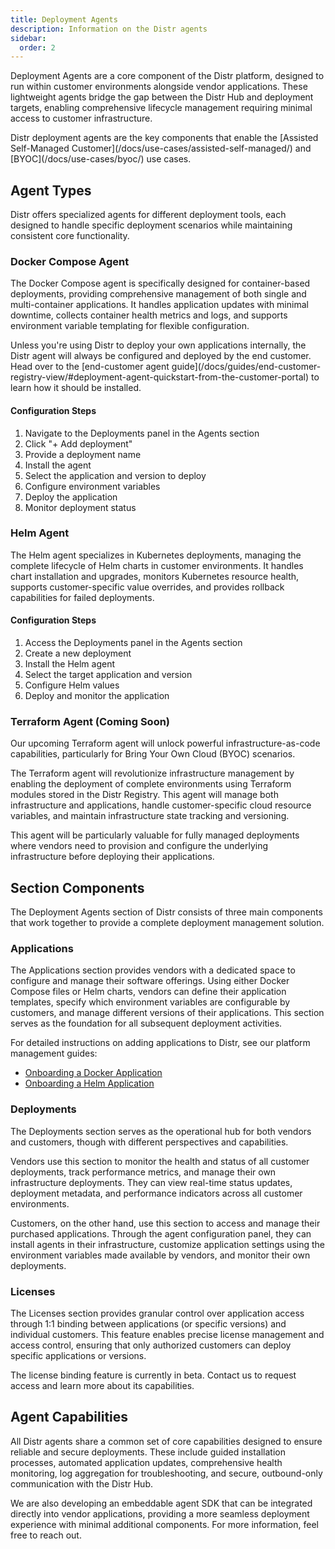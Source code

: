 ```yaml
---
title: Deployment Agents
description: Information on the Distr agents
sidebar:
  order: 2
---
```



Deployment Agents are a core component of the Distr platform, designed to run within customer environments alongside vendor applications. These lightweight agents bridge the gap between the Distr Hub and deployment targets, enabling comprehensive lifecycle management requiring minimal access to customer infrastructure.

<Aside type="note">
  Distr deployment agents are the key components that enable the [Assisted
  Self-Managed Customer](/docs/use-cases/assisted-self-managed/) and
  [BYOC](/docs/use-cases/byoc/) use cases.
</Aside>

## Agent Types

Distr offers specialized agents for different deployment tools, each designed to handle specific deployment scenarios while maintaining consistent core functionality.

### Docker Compose Agent

The Docker Compose agent is specifically designed for container-based deployments, providing comprehensive management of both single and multi-container applications. It handles application updates with minimal downtime, collects container health metrics and logs, and supports environment variable templating for flexible configuration.

<ThemeImage
  lightSrc="/src/assets/docs/product/deployment-agents/docker-agent-light.png"
  darkSrc="/src/assets/docs/product/deployment-agents/docker-agent-dark.png"
  alt="Docker Compose Agent interface"
/>

<Aside type="note">
  Unless you're using Distr to deploy your own applications internally, the Distr agent will always be configured and deployed by the end customer. Head over to the [end-customer agent guide](/docs/guides/end-customer-registry-view/#deployment-agent-quickstart-from-the-customer-portal) to learn how it should be installed.
</Aside>

#### Configuration Steps

1. Navigate to the Deployments panel in the Agents section
2. Click "+ Add deployment"
3. Provide a deployment name
4. Install the agent
5. Select the application and version to deploy
6. Configure environment variables
7. Deploy the application
8. Monitor deployment status

### Helm Agent

The Helm agent specializes in Kubernetes deployments, managing the complete lifecycle of Helm charts in customer environments. It handles chart installation and upgrades, monitors Kubernetes resource health, supports customer-specific value overrides, and provides rollback capabilities for failed deployments.

<ThemeImage
  lightSrc="/src/assets/docs/product/deployment-agents/helm-agent-light.png"
  darkSrc="/src/assets/docs/product/deployment-agents/helm-agent-dark.png"
  alt="Helm Agent interface"
/>

#### Configuration Steps

1. Access the Deployments panel in the Agents section
2. Create a new deployment
3. Install the Helm agent
4. Select the target application and version
5. Configure Helm values
6. Deploy and monitor the application

### Terraform Agent (Coming Soon)

<Aside type="note">
  Our upcoming Terraform agent will unlock powerful infrastructure-as-code
  capabilities, particularly for Bring Your Own Cloud (BYOC) scenarios.
</Aside>

The Terraform agent will revolutionize infrastructure management by enabling the deployment of complete environments using Terraform modules stored in the Distr Registry. This agent will manage both infrastructure and applications, handle customer-specific cloud resource variables, and maintain infrastructure state tracking and versioning.

This agent will be particularly valuable for fully managed deployments where vendors need to provision and configure the underlying infrastructure before deploying their applications.

## Section Components

The Deployment Agents section of Distr consists of three main components that work together to provide a complete deployment management solution.

### Applications

<ThemeImage
  lightSrc="/src/assets/docs/product/deployment-agents/apps-light.png"
  darkSrc="/src/assets/docs/product/deployment-agents/apps-dark.png"
  alt="Applications interface"
/>

The Applications section provides vendors with a dedicated space to configure and manage their software offerings. Using either Docker Compose files or Helm charts, vendors can define their application templates, specify which environment variables are configurable by customers, and manage different versions of their applications. This section serves as the foundation for all subsequent deployment activities.

For detailed instructions on adding applications to Distr, see our platform management guides:

- [Onboarding a Docker Application](/docs/guides/platform-management/onboarding-a-docker-app/)
- [Onboarding a Helm Application](/docs/guides/platform-management/onboarding-a-helm-app/)

### Deployments

<ThemeImage
  lightSrc="/src/assets/docs/product/deployment-agents/deploy-light.png"
  darkSrc="/src/assets/docs/product/deployment-agents/deploy-dark.png"
  alt="Deployments interface"
/>

The Deployments section serves as the operational hub for both vendors and customers, though with different perspectives and capabilities.

Vendors use this section to monitor the health and status of all customer deployments, track performance metrics, and manage their own infrastructure deployments. They can view real-time status updates, deployment metadata, and performance indicators across all customer environments.

Customers, on the other hand, use this section to access and manage their purchased applications. Through the agent configuration panel, they can install agents in their infrastructure, customize application settings using the environment variables made available by vendors, and monitor their own deployments.

### Licenses

<ThemeImage
  lightSrc="/src/assets/docs/product/deployment-agents/licenses-light.png"
  darkSrc="/src/assets/docs/product/deployment-agents/licenses-dark.png"
  alt="Licenses interface"
/>

The Licenses section provides granular control over application access through 1:1 binding between applications (or specific versions) and individual customers. This feature enables precise license management and access control, ensuring that only authorized customers can deploy specific applications or versions.

<Aside type="note">
  The license binding feature is currently in beta. Contact us to request access
  and learn more about its capabilities.
</Aside>

## Agent Capabilities

All Distr agents share a common set of core capabilities designed to ensure reliable and secure deployments. These include guided installation processes, automated application updates, comprehensive health monitoring, log aggregation for troubleshooting, and secure, outbound-only communication with the Distr Hub.

<Aside>
  We are also developing an embeddable agent SDK that can be integrated directly
  into vendor applications, providing a more seamless deployment experience with
  minimal additional components. For more information, feel free to reach out.
</Aside>
